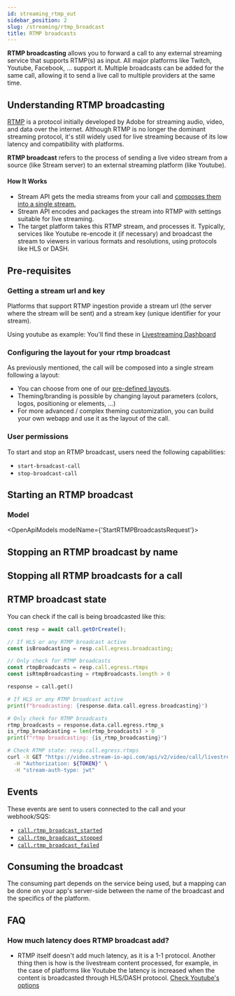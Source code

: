 ```yaml
---
id: streaming_rtmp_out
sidebar_position: 2
slug: /streaming/rtmp_broadcast
title: RTMP broadcasts
---
```




**RTMP broadcasting** allows you to forward a call to any external streaming service that supports RTMP(s) as input. All major platforms like Twitch, Youtube, Facebook, … support it.
Multiple broadcasts can be added for the same call, allowing it to send a live call to multiple providers at the same time.

## Understanding RTMP broadcasting
[RTMP](https://en.wikipedia.org/wiki/Real-Time_Messaging_Protocol) is a protocol initially developed by Adobe for streaming audio, video, and data over
the internet. Although RTMP is no longer the dominant streaming protocol, it's still widely used for live streaming because of its low latency and
compatibility with platforms.

**RTMP broadcast** refers to the process of sending a live video stream from a source (like Stream server) to an external streaming platform (like Youtube).

#### How It Works
- Stream API gets the media streams from your call and [composes them into a single stream.](#configuring-the-layout-for-your-rtmp-broadcast)
- Stream API encodes and packages the stream into RTMP with settings suitable for live streaming.
- The target platform takes this RTMP stream, and processes it. Typically, services like Youtube
re-encode it (if necessary) and broadcast the stream to viewers in various formats and resolutions,
using protocols like HLS or DASH.

## Pre-requisites

### Getting a stream url and key

Platforms that support RTMP ingestion provide a stream url (the server where the stream will be sent) and a stream key (unique identifier for your stream).

Using youtube as example: You'll find these in [Livestreaming Dashboard](https://youtube.com/livestreaming/dashboard)

### Configuring the layout for your rtmp broadcast

As previously mentioned, the call will be composed into a single stream following a layout:
- You can choose from one of our [pre-defined layouts](./../../recording/calls/#recording-layouts).
- Theming/branding is possible by changing layout parameters (colors, logos, positioning or elements, …)
- For more advanced / complex theming customization, you can build your own webapp and use it as the layout of the call.

<CallTypeRtmpSettings />

### User permissions

To start and stop an RTMP broadcast, users need the following capabilities:

- `start-broadcast-call`
- `stop-broadcast-call`

## Starting an RTMP broadcast

<RtmpBroadcastStart />

### Model
<OpenApiModels modelName={'StartRTMPBroadcastsRequest'}></OpenApiModels>

## Stopping an RTMP broadcast by name

<RtmpBroadcastStop />

## Stopping all RTMP broadcasts for a call

<RtmpBroadcastStopAll />

## RTMP broadcast state

You can check if the call is being broadcasted like this:

<Tabs groupId="examples">
<TabItem value="js" label="JavaScript">

```js
const resp = await call.getOrCreate();

// If HLS or any RTMP broadcast active
const isBroadcasting = resp.call.egress.broadcasting;

// Only check for RTMP broadcasts
const rtmpBroadcasts = resp.call.egress.rtmps
const isRtmpBroadcasting = rtmpBroadcasts.length > 0
```

</TabItem>
<TabItem value="py" label="Python">

```py
response = call.get()

# If HLS or any RTMP broadcast active
print(f"broadcasting: {response.data.call.egress.broadcasting}")

# Only check for RTMP broadcasts
rtmp_broadcasts = response.data.call.egress.rtmp_s
is_rtmp_broadcasting = len(rtmp_broadcasts) > 0
print(f"rtmp broadcasting: {is_rtmp_broadcasting}")
```

</TabItem>
<TabItem value="curl" label="cURL">

```bash
# Check RTMP state: resp.call.egress.rtmps
curl -X GET "https://video.stream-io-api.com/api/v2/video/call/livestream/${CALL_ID}?api_key=${API_KEY}" \
  -H "Authorization: ${TOKEN}" \
  -H "stream-auth-type: jwt"
```

</TabItem>
</Tabs>

## Events

These events are sent to users connected to the call and your webhook/SQS:

- [`call.rtmp_broadcast_started`](./../../streaming/events/#CallRtmpBroadcastStartedEvent)
- [`call.rtmp_broadcast_stopped`](./../../streaming/events/#CallRtmpBroadcastStoppedEvent)
- [`call.rtmp_broadcast_failed`](./../../streaming/events/#CallRtmpBroadcastFailedEvent)

## Consuming the broadcast

The consuming part depends on the service being used, but a mapping can be done on your app's server-side
between the name of the broadcast and the specifics of the platform.

## FAQ

### How much latency does RTMP broadcast add?

- RTMP itself doesn't add much latency, as it is a 1-1 protocol. Another thing then is how is the livestream content
processed, for example, in the case of platforms like Youtube the latency is increased when the content is
broadcasted through HLS/DASH protocol. [Check Youtube's options](https://support.google.com/youtube/answer/7444635?sjid=10230171077221482676-EU)
